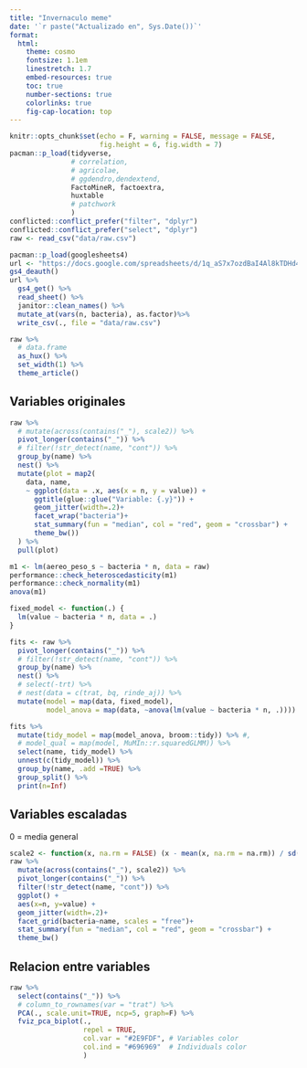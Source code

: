 ```yaml
---
title: "Invernaculo meme"
date: '`r paste("Actualizado en", Sys.Date())`'
format:
  html: 
    theme: cosmo
    fontsize: 1.1em
    linestretch: 1.7
    embed-resources: true
    toc: true
    number-sections: true
    colorlinks: true
    fig-cap-location: top
---
```


```r
knitr::opts_chunk$set(echo = F, warning = FALSE, message = FALSE, 
                      fig.height = 6, fig.width = 7)
pacman::p_load(tidyverse,
               # correlation, 
               # agricolae, 
               # ggdendro,dendextend,
               FactoMineR, factoextra, 
               huxtable
               # patchwork
               )
conflicted::conflict_prefer("filter", "dplyr")
conflicted::conflict_prefer("select", "dplyr")
raw <- read_csv("data/raw.csv")
```

```r
pacman::p_load(googlesheets4)
url <- "https://docs.google.com/spreadsheets/d/1q_aS7x7ozdBaI4Al8kTDHd4of_XpwIpvCdRbaK69X9k/edit?usp=sharing" 
gs4_deauth()
url %>% 
  gs4_get() %>% 
  read_sheet() %>% 
  janitor::clean_names() %>% 
  mutate_at(vars(n, bacteria), as.factor)%>%   
  write_csv(., file = "data/raw.csv")  
```

```r
raw %>% 
  # data.frame
  as_hux() %>%
  set_width(1) %>%
  theme_article()
```

## Variables originales

```r
raw %>% 
  # mutate(across(contains("_"), scale2)) %>%
  pivot_longer(contains("_")) %>% 
  # filter(!str_detect(name, "cont")) %>% 
  group_by(name) %>% 
  nest() %>% 
  mutate(plot = map2(
    data, name, 
    ~ ggplot(data = .x, aes(x = n, y = value)) +
      ggtitle(glue::glue("Variable: {.y}")) +
      geom_jitter(width=.2)+
      facet_wrap("bacteria")+
      stat_summary(fun = "median", col = "red", geom = "crossbar") + 
      theme_bw())
  ) %>% 
  pull(plot)
```

```r
m1 <- lm(aereo_peso_s ~ bacteria * n, data = raw)
performance::check_heteroscedasticity(m1)
performance::check_normality(m1)
anova(m1)
```


```r
fixed_model <- function(.) {
  lm(value ~ bacteria * n, data = .)
}

fits <- raw %>%  
  pivot_longer(contains("_")) %>% 
  # filter(!str_detect(name, "cont")) %>% 
  group_by(name) %>% 
  nest() %>% 
  # select(-trt) %>%
  # nest(data = c(trat, bq, rinde_aj)) %>% 
  mutate(model = map(data, fixed_model),
         model_anova = map(data, ~anova(lm(value ~ bacteria * n, .))))
```


```r
fits %>% 
  mutate(tidy_model = map(model_anova, broom::tidy)) %>% #,
  # model_qual = map(model, MuMIn::r.squaredGLMM)) %>% 
  select(name, tidy_model) %>%
  unnest(c(tidy_model)) %>% 
  group_by(name, .add =TRUE) %>% 
  group_split() %>% 
  print(n=Inf)
```


## Variables escaladas

0 = media general

```r
scale2 <- function(x, na.rm = FALSE) (x - mean(x, na.rm = na.rm)) / sd(x, na.rm)
raw %>% 
  mutate(across(contains("_"), scale2)) %>%
  pivot_longer(contains("_")) %>% 
  filter(!str_detect(name, "cont")) %>% 
  ggplot() + 
  aes(x=n, y=value) + 
  geom_jitter(width=.2)+
  facet_grid(bacteria~name, scales = "free")+
  stat_summary(fun = "median", col = "red", geom = "crossbar") + 
  theme_bw()
```

## Relacion entre variables

```r
raw %>% 
  select(contains("_")) %>% 
  # column_to_rownames(var = "trat") %>% 
  PCA(., scale.unit=TRUE, ncp=5, graph=F) %>% 
  fviz_pca_biplot(., 
                  repel = TRUE,
                  col.var = "#2E9FDF", # Variables color
                  col.ind = "#696969"  # Individuals color
                  ) 
```


